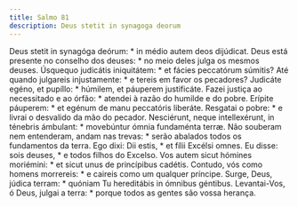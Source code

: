 ```yaml
---
title: Salmo 81
description: Deus stetit in synagoga deorum
---
```


<div class="side-by-side not-content">
  <span>
    Deus stetit in synagóga deórum: * in médio autem deos dijúdicat.
  </span>
  <span>
    Deus está presente no conselho dos deuses: * no meio deles julga os mesmos
    deuses.
  </span>
  <span>
    Úsquequo judicátis iniquitátem: * et fácies peccatórum súmitis?
  </span>
  <span>
    Até quando julgareis injustamente: * e tereis em favor os pecadores?
  </span>
  <span>
    Judicáte egéno, et pupíllo: * húmilem, et páuperem justificáte.
  </span>
  <span>
    Fazei justiça ao necessitado e ao órfão: * atendei à razão do humilde e do
    pobre.
  </span>
  <span>
    Erípite páuperem: * et egénum de manu peccatóris liberáte.
  </span>
  <span>
    Resgatai o pobre: * e livrai o desvalido da mão do pecador.
  </span>
  <span>
    Nesciérunt, neque intellexérunt, in ténebris ámbulant: * movebúntur ómnia
    fundaménta terræ.
  </span>
  <span>
    Não souberam nem entenderam, andam nas trevas: * serão abalados todos os
    fundamentos da terra.
  </span>
  <span>
    Ego dixi: Dii estis, * et fílii Excélsi omnes.
  </span>
  <span>
    Eu disse: sois deuses, * e todos filhos do Excelso.
  </span>
  <span>
    Vos autem sicut hómines moriémini: * et sicut unus de princípibus cadétis.
  </span>
  <span>
    Contudo, vós como homens morrereis: * e caireis como um qualquer príncipe.
  </span>
  <span>
    Surge, Deus, júdica terram: * quóniam Tu hereditábis in ómnibus géntibus.
  </span>
  <span>
    Levantai-Vos, ó Deus, julgai a terra: * porque todos as gentes são vossa
    herança.
  </span>
</div>
